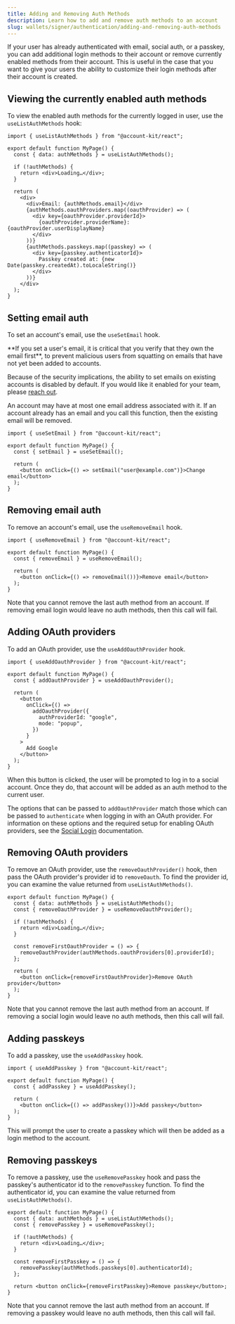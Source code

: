 ```yaml
---
title: Adding and Removing Auth Methods
description: Learn how to add and remove auth methods to an account
slug: wallets/signer/authentication/adding-and-removing-auth-methods
---
```


If your user has already authenticated with email, social auth, or a passkey, you can add additional login methods to their account or remove currently enabled methods from their account. This is useful in the case that you want to give your users the ability to customize their login methods after their account is created.

## Viewing the currently enabled auth methods

To view the enabled auth methods for the currently logged in user, use the `useListAuthMethods` hook:

```tsx twoslash
import { useListAuthMethods } from "@account-kit/react";

export default function MyPage() {
  const { data: authMethods } = useListAuthMethods();

  if (!authMethods) {
    return <div>Loading…</div>;
  }

  return (
    <div>
      <div>Email: {authMethods.email}</div>
      {authMethods.oauthProviders.map((oauthProvider) => (
        <div key={oauthProvider.providerId}>
          {oauthProvider.providerName}: {oauthProvider.userDisplayName}
        </div>
      ))}
      {authMethods.passkeys.map((passkey) => (
        <div key={passkey.authenticatorId}>
          Passkey created at: {new Date(passkey.createdAt).toLocaleString()}
        </div>
      ))}
    </div>
  );
}
```

## Setting email auth

To set an account's email, use the `useSetEmail` hook.

<Warning>
  **If you set a user's email, it is critical that you verify that they own the email first**, to prevent malicious users from squatting on emails that have not yet been added to accounts.

Because of the security implications, the ability to set emails on existing accounts is disabled by default. If you would like it enabled for your team, please [reach
out](mailto:support@alchemy.com).

</Warning>

<Warning>
  An account may have at most one email address associated with it. If an
  account already has an email and you call this function, then the existing
  email will be removed.
</Warning>

```tsx twoslash
import { useSetEmail } from "@account-kit/react";

export default function MyPage() {
  const { setEmail } = useSetEmail();

  return (
    <button onClick={() => setEmail("user@example.com")}>Change email</button>
  );
}
```

## Removing email auth

To remove an account's email, use the `useRemoveEmail` hook.

```tsx twoslash
import { useRemoveEmail } from "@account-kit/react";

export default function MyPage() {
  const { removeEmail } = useRemoveEmail();

  return (
    <button onClick={() => removeEmail())}>Remove email</button>
  );
}
```

Note that you cannot remove the last auth method from an account. If removing email login would leave no auth methods, then this call will fail.

## Adding OAuth providers

To add an OAuth provider, use the `useAddOauthProvider` hook.

```tsx twoslash
import { useAddOauthProvider } from "@account-kit/react";

export default function MyPage() {
  const { addOauthProvider } = useAddOauthProvider();

  return (
    <button
      onClick={() =>
        addOauthProvider({
          authProviderId: "google",
          mode: "popup",
        })
      }
    >
      Add Google
    </button>
  );
}
```

When this button is clicked, the user will be prompted to log in to a social account. Once they do, that account will be added as an auth method to the current user.

The options that can be passed to `addOauthProvider` match those which can be passed to `authenticate` when logging in with an OAuth provider. For information on these options and the required setup for enabling OAuth providers, see the [Social Login](/wallets/react/login-methods/social-login) documentation.

## Removing OAuth providers

To remove an OAuth provider, use the `removeOauthProvider()` hook, then pass the OAuth provider's provider id to `removeOauth`. To find the provider id, you can examine the value returned from `useListAuthMethods()`.

```tsx twoslash
export default function MyPage() {
  const { data: authMethods } = useListAuthMethods();
  const { removeOauthProvider } = useRemoveOauthProvider();

  if (!authMethods) {
    return <div>Loading…</div>;
  }

  const removeFirstOauthProvider = () => {
    removeOauthProvider(authMethods.oauthProviders[0].providerId);
  };

  return (
    <button onClick={removeFirstOauthProvider}>Remove OAuth provider</button>
  );
}
```

Note that you cannot remove the last auth method from an account. If removing a social login would leave no auth methods, then this call will fail.

## Adding passkeys

To add a passkey, use the `useAddPasskey` hook.

```tsx twoslash
import { useAddPasskey } from "@account-kit/react";

export default function MyPage() {
  const { addPasskey } = useAddPasskey();

  return (
    <button onClick={() => addPasskey())}>Add passkey</button>
  );
}
```

This will prompt the user to create a passkey which will then be added as a login method to the account.

## Removing passkeys

To remove a passkey, use the `useRemovePasskey` hook and pass the passkey's authenticator id to the `removePasskey` function. To find the authenticator id, you can examine the value returned from `useListAuthMethods()`.

```tsx twoslash
export default function MyPage() {
  const { data: authMethods } = useListAuthMethods();
  const { removePasskey } = useRemovePasskey();

  if (!authMethods) {
    return <div>Loading…</div>;
  }

  const removeFirstPasskey = () => {
    removePasskey(authMethods.passkeys[0].authenticatorId);
  };

  return <button onClick={removeFirstPasskey}>Remove passkey</button>;
}
```

Note that you cannot remove the last auth method from an account. If removing a passkey would leave no auth methods, then this call will fail.
